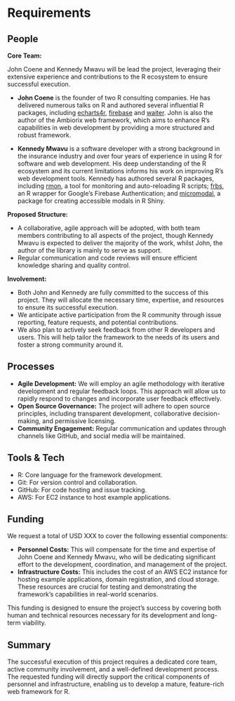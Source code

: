 # Requirements
<!--
An idea of what is required to make the project actually happen
-->

## People
<!--
Who needs to be involved, what's the proposed structure, what will it take to get their involvement?
-->

**Core Team:**

John Coene and Kennedy Mwavu will be lead the project, leveraging their
extensive experience and contributions to the R ecosystem to ensure successful
execution.

- **John Coene** is the founder of two R consulting companies.
He has delivered numerous talks on R and authored several influential 
R packages, including [echarts4r](https://github.com/JohnCoene/echarts4r),
[firebase](https://github.com/JohnCoene/firebase) and 
[waiter](https://github.com/JohnCoene/waiter). John is also the author of the
Ambiorix web framework, which aims to enhance R's capabilities in web development
by providing a more structured and robust framework.

- **Kennedy Mwavu** is a software developer with a strong background in the
insurance industry and over four years of experience in using R for software and
web development. His deep understanding of the R ecosystem and its current
limitations informs his work on improving R's web development tools. Kennedy has
authored several R packages, including [rmon](https://github.com/kennedymwavu/rmon),
a tool for monitoring and auto-reloading R scripts;
[frbs](https://github.com/kennedymwavu/frbs), an R wrapper for Google's Firebase 
Authentication; and
[micromodal](https://github.com/kennedymwavu/micromodal), a package for creating
accessible modals in R Shiny.

**Proposed Structure:**

- A collaborative, agile approach will be adopted, with both team members
contributing to all aspects of the project, though Kennedy Mwavu is expected
to deliver the majority of the work, whilst John, the author of the library is
mainly to serve as support.
- Regular communication and code reviews will ensure efficient knowledge sharing
and quality control.

**Involvement:**

- Both John and Kennedy are fully committed to the success of this project. They
will allocate the necessary time, expertise, and resources to ensure its
successful execution.
- We anticipate active participation from the R community through issue reporting,
feature requests, and potential contributions.
- We also plan to actively seek feedback from other R developers and users. This
will help tailor the framework to the needs of its users and foster a strong
community around it.

## Processes
<!--
What processes need to be put in place e.g. codes of conduct, regular ISC meetings, handover to the community at large?
-->
- **Agile Development:** We will employ an agile methodology with iterative
development and regular feedback loops. This approach will allow us to rapidly
respond to changes and incorporate user feedback effectively.
- **Open Source Governance:** The project will adhere to open source principles,
including transparent development, collaborative decision-making, and permissive
licensing.
- **Community Engagement:** Regular communication and updates through channels like
GitHub, and social media will be maintained.

## Tools & Tech
<!--
What is going to be needed to deliver this project?

Will cloud computing be used - if yes are there are necessary components that will be deciding factors between providers?

Are there tools or tech that don't exist that will be produced to facilitate the project?
-->

- R: Core language for the framework development.
- Git: For version control and collaboration.
- GitHub: For code hosting and issue tracking.
- AWS: For EC2 instance to host example applications.

## Funding
<!--
[TO DO] THE GUIDANCE IS PRETTY UNCLEAR, ESP IN LIGHT OF GABOR'S PROPOSAL VS AWARD SIZE

-->

We request a total of USD XXX to cover the following essential components:

- **Personnel Costs:** This will compensate for the time and expertise of
John Coene and Kennedy Mwavu, who will be dedicating significant effort to the
development, coordination, and management of the project.
- **Infrastructure Costs:** This includes the cost of an AWS EC2 instance for
hosting example applications, domain registration, and cloud storage. These
resources are crucial for testing and demonstrating the framework's capabilities
in real-world scenarios.

This funding is designed to ensure the project's success by covering both
human and technical resources necessary for its development and long-term
viability.

## Summary
<!--
A summary of the requirements that contextualises the costs
-->

The successful execution of this project requires a dedicated core team,
active community involvement, and a well-defined development process. The
requested funding will directly support the critical components of personnel and
infrastructure, enabling us to develop a mature, feature-rich web framework for
R.
